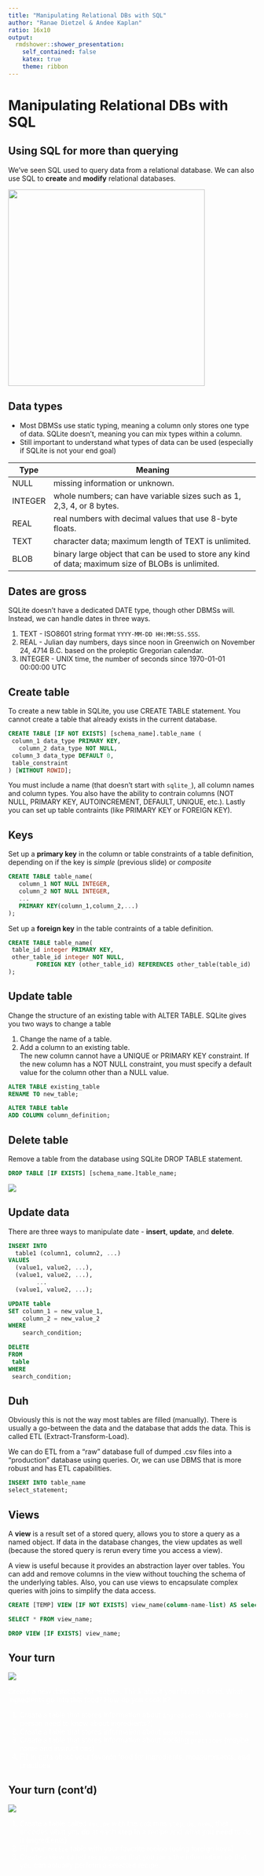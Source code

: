 ```yaml
---
title: "Manipulating Relational DBs with SQL"
author: "Ranae Dietzel & Andee Kaplan"
ratio: 16x10
output:
  rmdshower::shower_presentation:
    self_contained: false
    katex: true
    theme: ribbon
---
```


# Manipulating Relational DBs with SQL

## Using SQL for more than querying

We've seen SQL used to query data from a relational database. We can also use SQL to **create** and **modify** relational databases.

<img src="images/but_wait.jpg" height="400px" />

## Data types

- Most DBMSs use static typing, meaning a column only stores one type of data. SQLite doesn't, meaning you can mix types within a column.
- Still important to understand what types of data can be used (especially if SQLite is not your end goal)

Type | Meaning
---- | ---------------------------------------------------------------------------------------
NULL | missing information or unknown.
INTEGER | whole numbers; can have variable sizes such as 1, 2,3, 4, or 8 bytes.
REAL | real numbers with decimal values that use 8-byte floats.
TEXT | character data; maximum length of TEXT is unlimited. 
BLOB | binary large object that can be used to store any kind of data; maximum size of BLOBs is unlimited.

## Dates are gross

SQLite doesn't have a dedicated DATE type, though other DBMSs will. Instead, we can handle dates in three ways.

1. TEXT - ISO8601 string format `YYYY-MM-DD HH:MM:SS.SSS`.
2. REAL - Julian day numbers, days since noon in Greenwich on November 24, 4714 B.C. based on the proleptic Gregorian calendar.
3. INTEGER - UNIX time, the number of seconds since 1970-01-01 00:00:00 UTC

## Create table

To create a new table in SQLite, you use CREATE TABLE statement. You cannot create a table that already exists in the current database.

```sql
CREATE TABLE [IF NOT EXISTS] [schema_name].table_name (
 column_1 data_type PRIMARY KEY,
   column_2 data_type NOT NULL,
 column_3 data_type DEFAULT 0,
 table_constraint
) [WITHOUT ROWID];
```

You must include a name (that doesn't start with `sqlite_`), all column names and column types. You also have the ability to contrain columns (NOT NULL, PRIMARY KEY, AUTOINCREMENT, DEFAULT, UNIQUE, etc.). Lastly you can set up table contraints (like PRIMARY KEY or FOREIGN KEY).

## Keys

Set up a **primary key** in the column or table constraints of a table definition, depending on if the key is *simple* (previous slide) or *composite*

```sql
CREATE TABLE table_name(
   column_1 NOT NULL INTEGER,
   column_2 NOT NULL INTEGER,
   ...
   PRIMARY KEY(column_1,column_2,...)
);
```

Set up a **foreign key** in the table contraints of a table definition.

```sql
CREATE TABLE table_name(
 table_id integer PRIMARY KEY,
 other_table_id integer NOT NULL,
        FOREIGN KEY (other_table_id) REFERENCES other_table(table_id)
);
```

## Update table

Change the structure of an existing table with ALTER TABLE. SQLite gives you two ways to change a table

1. Change the name of a table.
2. Add a column to an existing table.  
    The new column cannot have a UNIQUE or PRIMARY KEY constraint. If the new column has a NOT NULL constraint, you must specify a default value for the column other than a NULL value.

```sql
ALTER TABLE existing_table
RENAME TO new_table;
```

```sql
ALTER TABLE table
ADD COLUMN column_definition;
```

## Delete table

Remove a table from the database using SQLite DROP TABLE statement.

```sql
DROP TABLE [IF EXISTS] [schema_name.]table_name;
```

![](images/drop.gif)

## Update data

There are three ways to manipulate date - **insert**, **update**, and **delete**.

```sql
INSERT INTO 
  table1 (column1, column2, ...)
VALUES
  (value1, value2, ...),
  (value1, value2, ...),
        ...
  (value1, value2, ...);
```

```sql
UPDATE table
SET column_1 = new_value_1,
    column_2 = new_value_2
WHERE
    search_condition;
```

```sql
DELETE
FROM
 table
WHERE
 search_condition;
```

## Duh

Obviously this is not the way most tables are filled (manually). There is usually a go-between the data and the database that adds the data. This is called ETL (Extract-Transform-Load). 

We can do ETL from a "raw" database full of dumped .csv files into a "production" database using queries. Or, we can use DBMS that is more robust and has ETL capabilities. 

```sql
INSERT INTO table_name
select_statement;
```

## Views

A **view** is a result set of a stored query, allows you to store a query as a named object. If data in the database changes, the view updates as well (because the stored query is rerun every time you access a view).

A view is useful because it provides an abstraction layer over tables. You can add and remove columns in the view without touching the schema of the underlying tables. Also, you can use views to encapsulate complex queries with joins to simplify the data access.

```sql
CREATE [TEMP] VIEW [IF NOT EXISTS] view_name(column-name-list) AS select-statement;
```

```sql
SELECT * FROM view_name;
```

```sql
DROP VIEW [IF EXISTS] view_name;
```

## Your turn { .cover .white }

<!-- image source https://www.flickr.com/photos/ollemhebb/16691684354/in/photolist-rqZfeh-dB2HGy-j4rtWV-cswQCb-bnmKUX-rurYD7-5vmdw6-7iHPtj-bvggjZ-7nwAyK-oVZdhD-acwkds-dqAf8f-e4z5Jk-6PBenY-dSAYZ9-5vmcGR-e4z7be-cyGrpE-7WLPaw-5vmdnn-8ciEWU-5vmcDa-o2NbGq-dxpJTW-cyGt4d-dZy9Sm-dZssjK-oVZ3SB-5BtrCp-e4z5Mk-6bvjNs-8cfk5H-dzTiW2-7Yfj3T-9mraHV-5XmJTS-aDtnzj-ruXg4M-ecF3x2-aAU6Fg-bsQosb-Hgh9UM-kJti5g-ifdCE4-ceXXhf-7AdkFZ-aEDYpr-otaizi-sa1Phn -->
<img src="images/your_turn.jpg" class="cover height" />

<p style="color: white">
Create a new database for recipes. Think about your favorite food. What ingredients go into this food? How do you cook it?
</p>
<ol style="color: white">
<li>Create a table that stores information about `ingredients`. (What does a person need to know about ingredients?)</li>
<li>Create a table that stores information about `measurement`.</li>
<li>Create a table that stores information about cooking `practices` (maybe name and instructions)</li>
<li>Fill in data about your favorite food for ingredients, measurements, and practices</li>
</ol>

## Your turn (cont'd){ .cover .white }

<!-- image source https://www.flickr.com/photos/ollemhebb/16691684354/in/photolist-rqZfeh-dB2HGy-j4rtWV-cswQCb-bnmKUX-rurYD7-5vmdw6-7iHPtj-bvggjZ-7nwAyK-oVZdhD-acwkds-dqAf8f-e4z5Jk-6PBenY-dSAYZ9-5vmcGR-e4z7be-cyGrpE-7WLPaw-5vmdnn-8ciEWU-5vmcDa-o2NbGq-dxpJTW-cyGt4d-dZy9Sm-dZssjK-oVZ3SB-5BtrCp-e4z5Mk-6bvjNs-8cfk5H-dzTiW2-7Yfj3T-9mraHV-5XmJTS-aDtnzj-ruXg4M-ecF3x2-aAU6Fg-bsQosb-Hgh9UM-kJti5g-ifdCE4-ceXXhf-7AdkFZ-aEDYpr-otaizi-sa1Phn -->
<img src="images/your_turn.jpg" class="cover height" />


<ol style="color: white">
<li>Create a table called `recipe` with the columns `step`, `do`, `need`, that encodes what you **do** at each **step** in a recipe and what you **need** to do it (ingredients).</li>
<li>Fill your `recipe` table with your favorite recipe (using foreign keys)</li>
<li>Create a view called `recipe_read` that you joins the information so that you can actually perform a selected recipe.</li>
</ol>